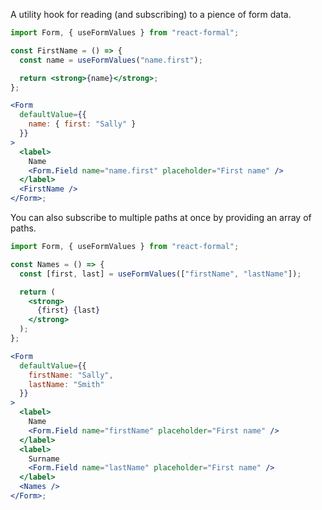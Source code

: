 A utility hook for reading (and subscribing) to a pience of form data.

```jsx
import Form, { useFormValues } from "react-formal";

const FirstName = () => {
  const name = useFormValues("name.first");

  return <strong>{name}</strong>;
};

<Form
  defaultValue={{
    name: { first: "Sally" }
  }}
>
  <label>
    Name
    <Form.Field name="name.first" placeholder="First name" />
  </label>
  <FirstName />
</Form>;
```

You can also subscribe to multiple paths at once by providing an array of paths.

```jsx
import Form, { useFormValues } from "react-formal";

const Names = () => {
  const [first, last] = useFormValues(["firstName", "lastName"]);

  return (
    <strong>
      {first} {last}
    </strong>
  );
};

<Form
  defaultValue={{
    firstName: "Sally",
    lastName: "Smith"
  }}
>
  <label>
    Name
    <Form.Field name="firstName" placeholder="First name" />
  </label>
  <label>
    Surname
    <Form.Field name="lastName" placeholder="First name" />
  </label>
  <Names />
</Form>;
```
